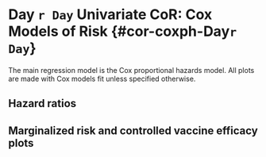 # Day `r Day` Univariate CoR: Cox Models of Risk {#cor-coxph-Day`r Day`}

The main regression model is the Cox proportional hazards model. All plots are made with Cox models fit unless specified otherwise.

## Hazard ratios

\begin{table}[H]
\caption{Inference for Day `r Day` antibody marker covariate-adjusted correlates of risk of COVID in the vaccine group: Hazard ratios per 10-fold increment in the marker*}
\begin{center}
    \input{\pathCoRoutput`r Day`/CoR_univariable_svycoxph_pretty_\studyname}\\
\end{center}
*Baseline covariates adjusted for: age in years, at risk or not, community of color or not
%, baseline risk score
. Average follow-up time \input{\pathCoRoutput`r Day`/CoR_mean_followup_time_vacc_\studyname} days, maximum follow-up time \input{\pathCoRoutput`r Day`/CoR_max_followup_time_vacc_\studyname} days.\\
**No. at-risk = number of per-protocol baseline negative vaccine recipients at-risk for COVID; no. cases = number of this cohort with an observed COVID endpoints starting 7 days post Day `r Day` visit.

    %\label{tab:CoR_univariable_svycoxph_pretty_\studyname}
\end{table}


\begin{table}[H]
\caption{Inference for Day `r Day` antibody marker covariate-adjusted correlates of risk of COVID in the vaccine group: Hazard ratios for Middle vs. Upper tertile vs. Lower tertile*}
\begin{center}
\setlength{\tabcolsep}{.5ex}
\input{\pathCoRoutput`r Day`/CoR_univariable_svycoxph_cat_pretty_\studyname}\\
\end{center}
*Baseline covariates adjusted for: age in years, at risk or not, community of color or not
%, baseline risk score
. Average follow-up time \input{\pathCoRoutput`r Day`/CoR_mean_followup_time_vacc_\studyname} days, maximum follow-up time \input{\pathCoRoutput`r Day`/CoR_max_followup_time_vacc_\studyname} days.
Cutpoints:
%Day `r Day` cutpoints:
\input{\pathCoRoutput`r Day`/cutpoints_Day`r Day`bindSpike_\studyname},  
\input{\pathCoRoutput`r Day`/cutpoints_Day`r Day`bindRBD_\studyname},  
\input{\pathCoRoutput`r Day`/cutpoints_Day`r Day`pseudoneutid50_\studyname},  
\input{\pathCoRoutput`r Day`/cutpoints_Day`r Day`pseudoneutid80_\studyname}.
%fold-rise cutpoints:
%\input{\pathCoRoutput`r Day`/cutpoints_Delta`r Day`overBbindSpike_\studyname},  
%\input{\pathCoRoutput`r Day`/cutpoints_Delta`r Day`overBbindRBD_\studyname},  
%\input{\pathCoRoutput`r Day`/cutpoints_Delta`r Day`overBpseudoneutid50_\studyname},  
%\input{\pathCoRoutput`r Day`/cutpoints_Delta`r Day`overBpseudoneutid80_\studyname}.  
\\
**No. at-risk = number of per-protocol baseline negative vaccine recipients at-risk for COVID at 7 days post Day `r Day` visit; no. cases = number of this cohort with an observed COVID endpoints.\\
***Generalized Wald-test p-value of the null hypothesis that the hazard rate is constant across the Lower, Middle, and Upper tertile groups.
    %\label{tab:CoR_univariable_svycoxph_cat_pretty_\studyname}
\end{table}
\begin{figure}[H]
    \includegraphics[width=1\textwidth]{\pathCoRoutput`r Day`/hr_forest_bindSpike_\studyname}
    \includegraphics[width=1\textwidth]{\pathCoRoutput`r Day`/hr_forest_bindRBD_\studyname}
    \includegraphics[width=1\textwidth]{\pathCoRoutput`r Day`/hr_forest_pseudoneutid50_\studyname}
    \includegraphics[width=1\textwidth]{\pathCoRoutput`r Day`/hr_forest_pseudoneutid80_\studyname}
    \caption{Forest plots of hazard ratios per 10-fold increase in the marker among baseline seronegative vaccine recipients and subgroups with 95\% point-wise confidence intervals.}
\end{figure}
\clearpage
\begin{figure}[H]
    \centering
    \includegraphics[width=1\textwidth]{\pathCoRoutput`r Day`/hr_forest_marginal_bindSpike_\studyname}
    \caption{Forest plots of hazard ratios per 10-fold increase in the Day `r Day` binding Ab to spike markers among baseline seronegative vaccine recipients (top row) and eight subpopulations (row 2-9) with 95\% point-wise confidence intervals.}
\end{figure}
\begin{figure}[H]
    \centering
    \includegraphics[width=1\textwidth]{\pathCoRoutput`r Day`/hr_forest_marginal_bindRBD_\studyname}
    \caption{Forest plots of hazard ratios per 10-fold increase in the  Day `r Day` binding Ab to RBD markers among baseline seronegative vaccine recipients (top row) and eight subpopulations (row 2-9) with 95\% point-wise confidence intervals.}
\end{figure}
\begin{figure}[H]
    \centering
    \includegraphics[width=1\textwidth]{\pathCoRoutput`r Day`/hr_forest_marginal_pseudoneutid50_\studyname}
    \caption{Forest plots of hazard ratios per 10-fold increase in the  Day `r Day` pseudo neut ID50 markers among baseline seronegative vaccine recipients (top row) and eight subpopulations (row 2-9) with 95\% point-wise confidence intervals.}
\end{figure}
<!-- \begin{figure}[H] -->
<!--     \centering -->
<!--     \includegraphics[width=1\textwidth]{\pathCoRoutput`r Day`/hr_forest_marginal_liveneutmn50_\studyname} -->
<!--     \caption{Forest plots of hazard ratios per 10-fold increase in the  Day `r Day` live neut MN50 markers among baseline seronegative vaccine recipients (top row) and eight subpopulations (row 2-9) with 95\% point-wise confidence intervals.} -->
<!-- \end{figure} -->
\begin{figure}[H]
    \centering
    \includegraphics[width=1\textwidth]{\pathCoRoutput`r Day`/hr_forest_marginal_pseudoneutid80_\studyname}
    \caption{Forest plots of hazard ratios per 10-fold increase in the  Day `r Day` pseudo neut ID80 markers among baseline seronegative vaccine recipients (top row) and eight subpopulations (row 2-9) with 95\% point-wise confidence intervals.}
\end{figure}
\clearpage
<!-- \begin{table}[H] -->
<!--     \setlength{\tabcolsep}{.5ex} -->
<!-- \scriptsize{ -->
<!--     \input{\pathCoRoutput`r Day`/CoR_univariable_svycoxph_\studyname} -->
<!-- } -->
<!-- \caption{CoR models among baseline seronegative vaccine recipients. Each column corresponds to one Cox model fitted by survey::svycoxph.} -->
<!--     \label{tab:CoR_univariable_svycoxph_\studyname} -->
<!-- \end{table} -->
<!-- \begin{table}[H] -->
<!--     \setlength{\tabcolsep}{.5ex} -->
<!--     \input{\pathCoRoutput`r Day`/CoR_pseudoneutid80_sens_noCases_\studyname} -->
<!-- \caption{CoR models for Day `r Day` pseudo neut ID80 among baseline seronegative vaccine recipients. Each row corresponds to one Cox model fitted by survey::svycoxph.For each model, a different dataset that keeps a random subset of the cases is used. The original dataset has 66 cases.} -->
<!--     \label{tab:CoR_Day`r Day`pseudoneutid80_sens_noCases_\studyname} -->
<!-- \end{table} -->
<!-- \begin{table}[H] -->
<!--     \setlength{\tabcolsep}{.5ex} -->
<!--     \input{\pathCoRoutput`r Day`/CoR_pseudoneutid80_5cases_\studyname} -->
<!-- \caption{CoR models for Day `r Day` pseudo neut ID80 among baseline seronegative vaccine recipients. Each row corresponds to one Cox model fitted by survey::svycoxph.For each model, a different dataset that keeps a random subset of 5 cases is used.} -->
<!--     \label{tab:CoR_Day`r Day`pseudoneutid80_5cases_\studyname} -->
<!-- \end{table} -->
<!-- \begin{table}[H] -->
<!--     \input{\pathCoRoutput`r Day`/CoR_univariable_tps} -->
<!--     \caption{CoR models among baseline seronegative vaccine recipients. Each column corresponds to one logistic regression model fitted by osDesign::tps. } -->
<!--     \label{tab:CoR_univariable_tps} -->
<!-- \end{table} -->
<!-- \begin{table}[H] -->
<!--     \input{\pathCoRoutput`r Day`/CoR_univariable_hingelogistic} -->
<!--     \caption{CoR models among baseline seronegative vaccine recipients. Each column corresponds to one logistic regression model with hinge fitted by chgnpt::chngptm. } -->
<!--     \label{tab:CoR_univariable_hingelogistic} -->
<!-- \end{table} -->
## Marginalized risk and controlled vaccine efficacy plots
<!-- \begin{figure}[H] -->
<!--     \centering -->
<!--     \includegraphics[width=1\textwidth]{\pathCoRoutput`r Day`/marginalized_risks1_woplacebo_\studyname} -->
<!--     \caption{Marginalized cumulative risk by Day \protect\input{\pathCoRoutput`r Day`/timepoints_cum_risk_\studyname} as functions of Day `r Day` markers (=s) among baseline seronegative vaccine recipients with 95\% bootstrap point-wise confidence bands. The horizontal lines indicate the overall cumulative risk of the vaccine arm by Day \protect\input{\pathCoRoutput`r Day`/timepoints_cum_risk_\studyname} and its 95\% point-wise confidence interval. Histograms of the immunological markers in the vaccine arm are overlaid.} -->
<!-- \end{figure} -->
\begin{figure}[H]
    \centering
    \includegraphics[width=1\textwidth]{\pathCoRoutput`r Day`/marginalized_risks1_\studyname}
    \caption{Marginalized cumulative risk by Day \protect\input{\pathCoRoutput`r Day`/timepoints_cum_risk_\studyname} as functions of Day `r Day` markers (=s) among baseline seronegative vaccine recipients with 95\% bootstrap point-wise confidence bands. The horizontal lines indicate the overall cumulative risk of the placebo and vaccine arms by Day \protect\input{\pathCoRoutput`r Day`/timepoints_cum_risk_\studyname} and its 95\% point-wise confidence interval. Histograms of the immunological markers in the vaccine arm are overlaid. lod: lower limit of detection.}
\end{figure}
\begin{figure}[H]
    \centering
    \includegraphics[width=1\textwidth]{\pathCoRoutput`r Day`/marginalized_risks2_woplacebo_\studyname}
    \caption{Marginalized cumulative risk by Day \protect\input{\pathCoRoutput`r Day`/timepoints_cum_risk_\studyname} as functions of Day `r Day` markers above a threshold ($\geq s$) among baseline seronegative vaccine recipients with 95\% bootstrap point-wise confidence bands (at least 5 cases are required). The horizontal lines indicate the overall cumulative risk of the vaccine arm by Day \protect\input{\pathCoRoutput`r Day`/timepoints_cum_risk_\studyname} and its 95\% point-wise confidence interval. Histograms of the immunological markers in the vaccine arm are overlaid. lod: lower limit of detection.}
\end{figure}
\begin{figure}[H]
    \centering
    \includegraphics[width=1\textwidth]{\pathCoRoutput`r Day`/controlled_ve_curves_\studyname}
    \caption{Controlled VE with sensitivity analysis as functions of Day `r Day` markers (=s) among baseline seronegative vaccine recipients with 95\% bootstrap point-wise confidence bands. Histograms of the immunological markers in the vaccine arm are overlaid. lod: lower limit of detection.}
\end{figure}
<!-- \begin{figure}[H] -->
<!--     \centering -->
<!--     \includegraphics[width=1\textwidth]{\pathCoRoutput`r Day`/marginalized_risks2_\studyname} -->
<!--     \caption{Marginalized cumulative risk by Day \protect\input{\pathCoRoutput`r Day`/timepoints_cum_risk_\studyname} as functions of Day `r Day` markers above a threshold (>=s) among baseline seronegative vaccine recipients with 95\% bootstrap point-wise confidence bands (at least 5 cases are required). The horizontal lines indicate the overall cumulative risk of the placebo and vaccine arms by Day \protect\input{\pathCoRoutput`r Day`/timepoints_cum_risk_\studyname} and its 95\% point-wise confidence interval. Histograms of the immunological markers in the vaccine arm are overlaid.} -->
<!-- \end{figure} -->
\begin{figure}[H]
    \centering
    \includegraphics[width=1\textwidth]{\pathCoRoutput`r Day`/marginalized_risks_cat_\studyname}
    \caption{Marginalized cumulative incidence rate curves for trichotomized Day `r Day` markers among baseline seronegative vaccine recipients. The gray line is the overall cumulative incidence rate curve in the placebo arm.}
\end{figure}